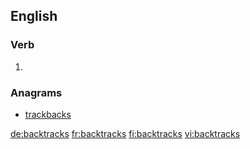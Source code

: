 ==English==

===Verb===
{{head|en}}

# {{en-third-person singular of|backtrack}}

===Anagrams===
* [[trackbacks#English|trackbacks]]

[[de:backtracks]]
[[fr:backtracks]]
[[fi:backtracks]]
[[vi:backtracks]]